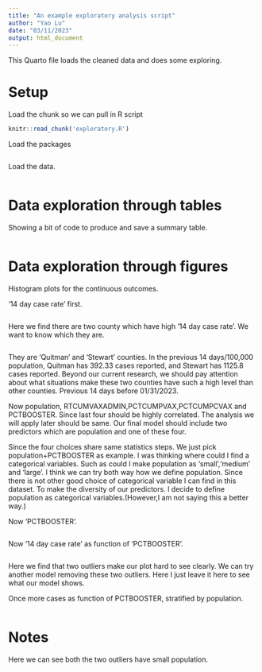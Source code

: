 ---
title: "An example exploratory analysis script"
author: "Yao Lu"
date: "03/11/2023"
output: html_document
---

  
  
This Quarto file loads the cleaned data and does some exploring.



# Setup


Load the chunk so we can pull in R script

```{r, include=FALSE, cache=FALSE}
knitr::read_chunk('exploratory.R')
```

Load the packages
```{r, packages, message = FALSE, warning = FALSE}
```

Load the data.
```{r,loaddata}
```


# Data exploration through tables

Showing a bit of code to produce and save a summary table.

```{r,table}
```

# Data exploration through figures

Histogram plots for the continuous outcomes. 

'14 day case rate' first.

```{r,figurey}
```

Here we find there are two county which have high '14 day case rate'. We want to know which they are.

```{r,figurey1}
```

They are 'Quitman' and 'Stewart' counties. In the previous 14 days/100,000 population, Quitman has 392.33 cases reported, and Stewart has 1125.8 cases reported. Beyond our current research, we should pay attention about what situations make these two counties have such a high level than other counties. Previous 14 days before 01/31/2023.


Now population, RTCUMVAXADMIN,PCTCUMPVAX,PCTCUMPCVAX and PCTBOOSTER. Since last four should be highly correlated. The analysis we will apply later should be same. 
Our final model should include two predictors which are population and one of these four.

Since the four choices share same statistics steps. We just pick population+PCTBOOSTER as example. I was thinking where could I find a categorical variables. Such as could I make population as 'small','medium' and 'large'. I think we can try both way how we define population. Since there is not other good choice of categorical variable I can find in this dataset. To make the diversity of our predictors. I decide to define population as categorical variables.(However,I am not saying this a better way.)

Now 'PCTBOOSTER'.

```{r,figurex5}
```

Now '14 day case rate' as function of 'PCTBOOSTER'.

```{r,function1}
```

Here we find that two outliers make our plot hard to see clearly. We can try another model removing these two outliers. Here I just leave it here to see what our model shows.

Once more cases as function of PCTBOOSTER, stratified by population. 

```{r,function2}
```


# Notes

Here we can see both the two outliers have small population.

